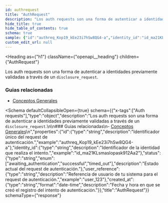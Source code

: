 ```yaml
---
id: authrequest
title: "AuthRequest"
description: "Los auth requests son una forma de autenticar a identidades previamente validadas a través de un `disclosure_request`."
hide_title: true
hide_table_of_contents: true
schema: true
sample: {"id":"authreq_Kop19_kEe23i7hSw8QG4-a","identity_id":"id_ma21KLsmaslopask912Aa2","status":"awaiting_authentication","user_reference":"user_123","created_at":"2024-07-29T15:51:28.071Z"}
custom_edit_url: null
---
```



<Heading
  as={"h1"}
  className={"openapi__heading"}
  children={"AuthRequest"}
>
</Heading>



Los auth requests son una forma de autenticar a identidades previamente validadas a través de un `disclosure_request`.

### Guias relacionadas
- [Conceptos Generales](/docs/integration-guide/general-concepts)


<Schema
	defaultCollapsibleOpen={true}
  schema={{"x-tags":["Auth requests"],"type":"object","description":"Los auth requests son una forma de autenticar a identidades previamente validadas a través de un `disclosure_request`.\n\n### Guias relacionadas\n- [Conceptos Generales](/docs/integration-guide/general-concepts)\n","properties":{"id":{"type":"string","description":"Identificador único del request de autenticación.","example":"authreq_Kop19_kEe23i7hSw8QG4-a"},"identity_id":{"type":"string","description":"Identificador de la identidad que realiza el intento.","example":"id_ma21KLsmaslopask912Aa2"},"status":{"type":"string","enum":["awaiting_authentication","successful","timed_out"],"description":"Estado actual del request de autenticación."},"user_reference":{"type":"string","description":"Referencia de usuario de tu sistema para el request de autenticación.","example":"user_123"},"created_at":{"type":"string","format":"date-time","description":"Fecha y hora en que se creó el registro del intento de autenticación."}},"title":"AuthRequest"}}
  schemaType={"response"}
>
  
</Schema>
            